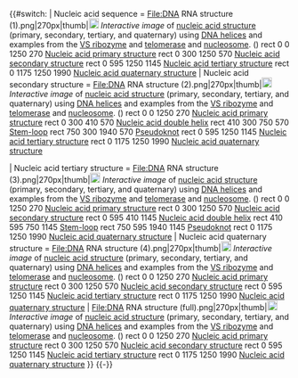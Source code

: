 {{#switch: {{PAGENAME}}
| Nucleic acid sequence = <imagemap>
File:DNA RNA structure (1).png|270px|thumb|[[File:interactive icon.svg|left|18px|link=|上面的图片包含可点击的链接|alt=上面的图片包含可点击的链接]] ''Interactive image'' of [[w:nucleic acid structure|nucleic acid structure]] (primary, secondary, tertiary, and quaternary) using [[w:Nucleic_acid_double_helix|DNA helices]] and examples from the [[w:VS ribozyme|VS ribozyme]] and [[w:Telomerase|telomerase]] and [[w:Nucleosome|nucleosome]]. ({{pdb|ADNA|1BNA|4OCB|4R4V|1YMO|1EQZ}})
rect 0 0    1250 270   [[Nucleic acid primary structure]]
rect 0 300  1250 570   [[Nucleic acid secondary structure]]
rect 0 595  1250 1145  [[Nucleic acid tertiary structure]]
rect 0 1175 1250 1990  [[Nucleic acid quaternary structure]]
</imagemap>
| Nucleic acid secondary structure = <imagemap>
File:DNA RNA structure (2).png|270px|thumb|[[File:interactive icon.svg|left|18px|link=|上面的图片包含可点击的链接|alt=上面的图片包含可点击的链接]] ''Interactive image'' of [[w:nucleic acid structure|nucleic acid structure]] (primary, secondary, tertiary, and quaternary) using [[w:Nucleic_acid_double_helix|DNA helices]] and examples from the [[w:VS ribozyme|VS ribozyme]] and [[w:Telomerase|telomerase]] and [[w:Nucleosome|nucleosome]]. ({{pdb|ADNA|1BNA|4OCB|4R4V|1YMO|1EQZ}})
rect 0   0    1250 270   [[Nucleic acid primary structure]]
rect 0   300  410  570   [[Nucleic acid double helix]]
rect 410 300  750  570   [[Stem-loop]]
rect 750 300  1940 570   [[Pseudoknot]]
rect 0   595  1250 1145  [[Nucleic acid tertiary structure]]
rect 0   1175 1250 1990  [[Nucleic acid quaternary structure]]

</imagemap>
| Nucleic acid tertiary structure = <imagemap>
File:DNA RNA structure (3).png|270px|thumb|[[File:interactive icon.svg|left|18px|link=|上面的图片包含可点击的链接|alt=上面的图片包含可点击的链接]] ''Interactive image'' of [[w:nucleic acid structure|nucleic acid structure]] (primary, secondary, tertiary, and quaternary) using [[w:Nucleic_acid_double_helix|DNA helices]] and examples from the [[w:VS ribozyme|VS ribozyme]] and [[w:Telomerase|telomerase]] and [[w:Nucleosome|nucleosome]]. ({{pdb|ADNA|1BNA|4OCB|4R4V|1YMO|1EQZ}})
rect 0   0    1250 270   [[Nucleic acid primary structure]]
rect 0   300  1250 570   [[Nucleic acid secondary structure]]
rect 0   595  410  1145  [[Nucleic acid double helix]]
rect 410 595  750  1145  [[Stem-loop]]
rect 750 595  1940 1145  [[Pseudoknot]]
rect 0   1175 1250 1990  [[Nucleic acid quaternary structure]]
</imagemap>
| Nucleic acid quaternary structure = <imagemap>
File:DNA RNA structure (4).png|270px|thumb|[[File:interactive icon.svg|left|18px|link=|上面的图片包含可点击的链接|alt=上面的图片包含可点击的链接]] ''Interactive image'' of [[w:nucleic acid structure|nucleic acid structure]] (primary, secondary, tertiary, and quaternary) using [[w:Nucleic_acid_double_helix|DNA helices]] and examples from the [[w:VS ribozyme|VS ribozyme]] and [[w:Telomerase|telomerase]] and [[w:Nucleosome|nucleosome]]. ({{pdb|ADNA|1BNA|4OCB|4R4V|1YMO|1EQZ}})
rect 0 0    1250 270   [[Nucleic acid primary structure]]
rect 0 300  1250 570   [[Nucleic acid secondary structure]]
rect 0 595  1250 1145  [[Nucleic acid tertiary structure]]
rect 0 1175 1250 1990  [[Nucleic acid quaternary structure]]
</imagemap>
|<imagemap>
File:DNA RNA structure (full).png|270px|thumb|[[File:interactive icon.svg|left|18px|link=|上面的图片包含可点击的链接|alt=上面的图片包含可点击的链接]] ''Interactive image'' of [[w:nucleic acid structure|nucleic acid structure]] (primary, secondary, tertiary, and quaternary) using [[w:Nucleic_acid_double_helix|DNA helices]] and examples from the [[w:VS ribozyme|VS ribozyme]] and [[w:Telomerase|telomerase]] and [[w:Nucleosome|nucleosome]]. ({{pdb|ADNA|1BNA|4OCB|4R4V|1YMO|1EQZ}})
rect 0 0    1250 270   [[Nucleic acid primary structure]]
rect 0 300  1250 570   [[Nucleic acid secondary structure]]
rect 0 595  1250 1145  [[Nucleic acid tertiary structure]]
rect 0 1175 1250 1990  [[Nucleic acid quaternary structure]]
</imagemap>
}}
<noinclude>{{-}}

{{doc}}</noinclude>